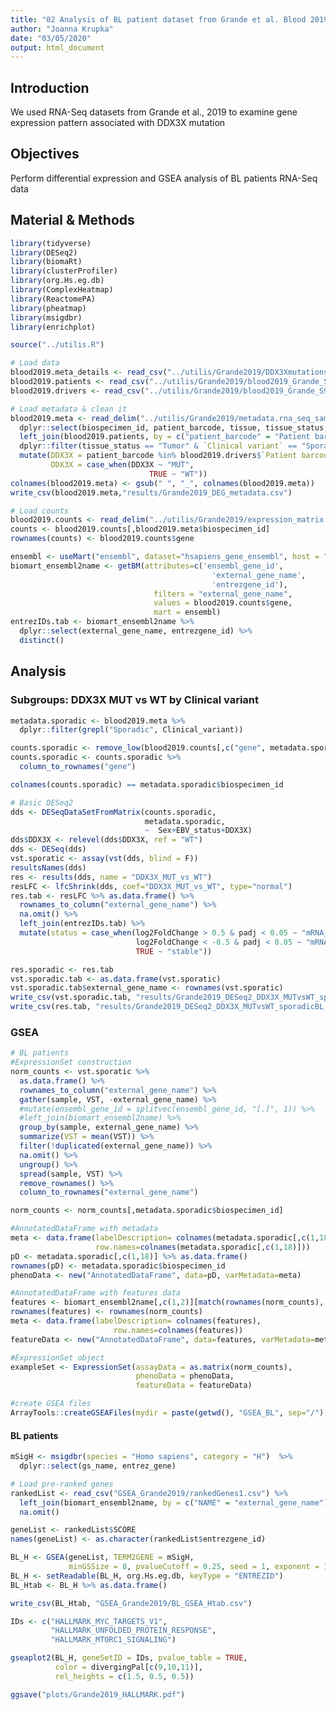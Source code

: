 ```yaml
---
title: "02 Analysis of BL patient dataset from Grande et al. Blood 2019"
author: "Joanna Krupka"
date: "03/05/2020"
output: html_document
---
```


## Introduction

We used RNA-Seq datasets from Grande et al., 2019 to examine gene expression pattern associated with DDX3X mutation

## Objectives

Perform differential expression and GSEA analysis of BL patients RNA-Seq data

## Material & Methods

```r
library(tidyverse)
library(DESeq2)
library(biomaRt)
library(clusterProfiler)
library(org.Hs.eg.db)
library(ComplexHeatmap)
library(ReactomePA)
library(pheatmap)
library(msigdbr)
library(enrichplot)

source("../utilis.R")

# Load data
blood2019.meta_details <- read_csv("../utilis/Grande2019/DDX3Xmutations_combined.csv")
blood2019.patients <- read_csv("../utilis/Grande2019/blood2019_Grande_S2.csv")
blood2019.drivers <- read_csv("../utilis/Grande2019/blood2019_Grande_S9.csv")

# Load metadata & clean it
blood2019.meta <- read_delim("../utilis/Grande2019/metadata.rna_seq_samples.tsv", delim = "\t") %>%
  dplyr::select(biospecimen_id, patient_barcode, tissue, tissue_status, ff_or_ffpe, cell_sorted) %>%
  left_join(blood2019.patients, by = c("patient_barcode" = "Patient barcode")) %>%
  dplyr::filter(tissue_status == "Tumor" & `Clinical variant` == "Sporadic BL") %>%
  mutate(DDX3X = patient_barcode %in% blood2019.drivers$`Patient barcode`[blood2019.drivers$DDX3X == 1],
         DDX3X = case_when(DDX3X ~ "MUT",
                               TRUE ~ "WT")) 
colnames(blood2019.meta) <- gsub(" ", "_", colnames(blood2019.meta))
write_csv(blood2019.meta,"results/Grande2019_DEG_metadata.csv")

# Load counts
blood2019.counts <- read_delim("../utilis/Grande2019/expression_matrix.counts.tsv", delim = "\t")
counts <- blood2019.counts[,blood2019.meta$biospecimen_id]
rownames(counts) <- blood2019.counts$gene
```

```r
ensembl <- useMart("ensembl", dataset="hsapiens_gene_ensembl", host = "http://jul2019.archive.ensembl.org")
biomart_ensembl2name <- getBM(attributes=c('ensembl_gene_id', 
                                             'external_gene_name', 
                                             'entrezgene_id'), 
                                filters = "external_gene_name", 
                                values = blood2019.counts$gene, 
                                mart = ensembl)
entrezIDs.tab <- biomart_ensembl2name %>%
  dplyr::select(external_gene_name, entrezgene_id) %>%
  distinct()
```

## Analysis 

### Subgroups: DDX3X MUT vs WT by Clinical variant

```r
metadata.sporadic <- blood2019.meta %>%
  dplyr::filter(grepl("Sporadic", Clinical_variant))

counts.sporadic <- remove_low(blood2019.counts[,c("gene", metadata.sporadic$biospecimen_id)], 128, 0.25, annotcolumns = 1)
counts.sporadic <- counts.sporadic %>%
  column_to_rownames("gene")

colnames(counts.sporadic) == metadata.sporadic$biospecimen_id

# Basic DESeq2  
dds <- DESeqDataSetFromMatrix(counts.sporadic, 
                              metadata.sporadic, 
                              ~  Sex+EBV_status+DDX3X) 
dds$DDX3X <- relevel(dds$DDX3X, ref = "WT")
dds <- DESeq(dds)
vst.sporatic <- assay(vst(dds, blind = F))
resultsNames(dds)
res <- results(dds, name = "DDX3X_MUT_vs_WT")
resLFC <- lfcShrink(dds, coef="DDX3X_MUT_vs_WT", type="normal")
res.tab <- resLFC %>% as.data.frame() %>%
  rownames_to_column("external_gene_name") %>% 
  na.omit() %>%
  left_join(entrezIDs.tab) %>%
  mutate(status = case_when(log2FoldChange > 0.5 & padj < 0.05 ~ "mRNA_up",
                            log2FoldChange < -0.5 & padj < 0.05 ~ "mRNA_down", 
                            TRUE ~ "stable"))

res.sporadic <- res.tab 
vst.sporadic.tab <- as.data.frame(vst.sporatic)
vst.sporadic.tab$external_gene_name <- rownames(vst.sporatic)
write_csv(vst.sporadic.tab, "results/Grande2019_DESeq2_DDX3X_MUTvsWT_sporadicBL_VST.csv")
write_csv(res.tab, "results/Grande2019_DESeq2_DDX3X_MUTvsWT_sporadicBL.csv")
```

### GSEA

```r
# BL patients
#ExpressionSet construction
norm_counts <- vst.sporatic %>%
  as.data.frame() %>%
  rownames_to_column("external_gene_name") %>%
  gather(sample, VST, -external_gene_name) %>%
  #mutate(ensembl_gene_id = splitvec(ensembl_gene_id, "[.]", 1)) %>%
  #left_join(biomart_ensembl2name) %>%
  group_by(sample, external_gene_name) %>%
  summarize(VST = mean(VST)) %>%
  filter(!duplicated(external_gene_name)) %>%
  na.omit() %>%
  ungroup() %>%
  spread(sample, VST) %>%
  remove_rownames() %>%
  column_to_rownames("external_gene_name")

norm_counts <- norm_counts[,metadata.sporadic$biospecimen_id]

#AnnotatedDataFrame with metadata
meta <- data.frame(labelDescription= colnames(metadata.sporadic[,c(1,18)]),
                   row.names=colnames(metadata.sporadic[,c(1,18)]))
pD <- metadata.sporadic[,c(1,18)] %>% as.data.frame()
rownames(pD) <- metadata.sporadic$biospecimen_id
phenoData <- new("AnnotatedDataFrame", data=pD, varMetadata=meta)

#AnnotatedDataFrame with features data
features <- biomart_ensembl2name[,c(1,2)][match(rownames(norm_counts), biomart_ensembl2name$external_gene_name),]
rownames(features) <- rownames(norm_counts)
meta <- data.frame(labelDescription= colnames(features),
                       row.names=colnames(features))
featureData <- new("AnnotatedDataFrame", data=features, varMetadata=meta)

#ExpressionSet object
exampleSet <- ExpressionSet(assayData = as.matrix(norm_counts), 
                            phenoData = phenoData, 
                            featureData = featureData)

#create GSEA files
ArrayTools::createGSEAFiles(mydir = paste(getwd(), "GSEA_BL", sep="/"), exampleSet, "DDX3X")
```

#### BL patients  

```r
mSigH <- msigdbr(species = "Homo sapiens", category = "H")  %>% 
  dplyr::select(gs_name, entrez_gene)

# Load pre-ranked genes
rankedList <- read_csv("GSEA_Grande2019/rankedGenes1.csv") %>%
  left_join(biomart_ensembl2name, by = c("NAME" = "external_gene_name")) %>%
  na.omit()

geneList <- rankedList$SCORE
names(geneList) <- as.character(rankedList$entrezgene_id)

BL_H <- GSEA(geneList, TERM2GENE = mSigH, 
             minGSSize = 8, pvalueCutoff = 0.25, seed = 1, exponent = 1)
BL_H <- setReadable(BL_H, org.Hs.eg.db, keyType = "ENTREZID")
BL_Htab <- BL_H %>% as.data.frame()

write_csv(BL_Htab, "GSEA_Grande2019/BL_GSEA_Htab.csv")

IDs <- c("HALLMARK_MYC_TARGETS_V1",
         "HALLMARK_UNFOLDED_PROTEIN_RESPONSE",
         "HALLMARK_MTORC1_SIGNALING")

gseaplot2(BL_H, geneSetID = IDs, pvalue_table = TRUE,
          color = divergingPal[c(9,10,11)],
          rel_heights = c(1.5, 0.5, 0.5))

ggsave("plots/Grande2019_HALLMARK.pdf")
```